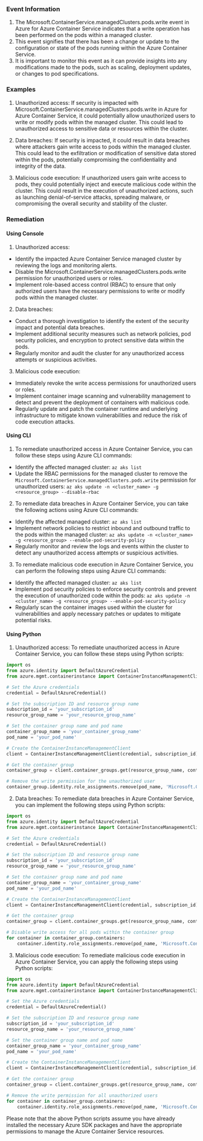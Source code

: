 
### Event Information

1. The Microsoft.ContainerService.managedClusters.pods.write event in Azure for Azure Container Service indicates that a write operation has been performed on the pods within a managed cluster.
2. This event signifies that there has been a change or update to the configuration or state of the pods running within the Azure Container Service.
3. It is important to monitor this event as it can provide insights into any modifications made to the pods, such as scaling, deployment updates, or changes to pod specifications.


### Examples

1. Unauthorized access: If security is impacted with Microsoft.ContainerService.managedClusters.pods.write in Azure for Azure Container Service, it could potentially allow unauthorized users to write or modify pods within the managed cluster. This could lead to unauthorized access to sensitive data or resources within the cluster.

2. Data breaches: If security is impacted, it could result in data breaches where attackers gain write access to pods within the managed cluster. This could lead to the exfiltration or modification of sensitive data stored within the pods, potentially compromising the confidentiality and integrity of the data.

3. Malicious code execution: If unauthorized users gain write access to pods, they could potentially inject and execute malicious code within the cluster. This could result in the execution of unauthorized actions, such as launching denial-of-service attacks, spreading malware, or compromising the overall security and stability of the cluster.

### Remediation

#### Using Console

1. Unauthorized access:
- Identify the impacted Azure Container Service managed cluster by reviewing the logs and monitoring alerts.
- Disable the Microsoft.ContainerService.managedClusters.pods.write permission for unauthorized users or roles.
- Implement role-based access control (RBAC) to ensure that only authorized users have the necessary permissions to write or modify pods within the managed cluster.

2. Data breaches:
- Conduct a thorough investigation to identify the extent of the security impact and potential data breaches.
- Implement additional security measures such as network policies, pod security policies, and encryption to protect sensitive data within the pods.
- Regularly monitor and audit the cluster for any unauthorized access attempts or suspicious activities.

3. Malicious code execution:
- Immediately revoke the write access permissions for unauthorized users or roles.
- Implement container image scanning and vulnerability management to detect and prevent the deployment of containers with malicious code.
- Regularly update and patch the container runtime and underlying infrastructure to mitigate known vulnerabilities and reduce the risk of code execution attacks.

#### Using CLI

1. To remediate unauthorized access in Azure Container Service, you can follow these steps using Azure CLI commands:

- Identify the affected managed cluster: `az aks list`
- Update the RBAC permissions for the managed cluster to remove the `Microsoft.ContainerService.managedClusters.pods.write` permission for unauthorized users: `az aks update -n <cluster_name> -g <resource_group> --disable-rbac`

2. To remediate data breaches in Azure Container Service, you can take the following actions using Azure CLI commands:

- Identify the affected managed cluster: `az aks list`
- Implement network policies to restrict inbound and outbound traffic to the pods within the managed cluster: `az aks update -n <cluster_name> -g <resource_group> --enable-pod-security-policy`
- Regularly monitor and review the logs and events within the cluster to detect any unauthorized access attempts or suspicious activities.

3. To remediate malicious code execution in Azure Container Service, you can perform the following steps using Azure CLI commands:

- Identify the affected managed cluster: `az aks list`
- Implement pod security policies to enforce security controls and prevent the execution of unauthorized code within the pods: `az aks update -n <cluster_name> -g <resource_group> --enable-pod-security-policy`
- Regularly scan the container images used within the cluster for vulnerabilities and apply necessary patches or updates to mitigate potential risks.

#### Using Python

1. Unauthorized access: To remediate unauthorized access in Azure Container Service, you can follow these steps using Python scripts:

```python
import os
from azure.identity import DefaultAzureCredential
from azure.mgmt.containerinstance import ContainerInstanceManagementClient

# Set the Azure credentials
credential = DefaultAzureCredential()

# Set the subscription ID and resource group name
subscription_id = 'your_subscription_id'
resource_group_name = 'your_resource_group_name'

# Set the container group name and pod name
container_group_name = 'your_container_group_name'
pod_name = 'your_pod_name'

# Create the ContainerInstanceManagementClient
client = ContainerInstanceManagementClient(credential, subscription_id)

# Get the container group
container_group = client.container_groups.get(resource_group_name, container_group_name)

# Remove the write permission for the unauthorized user
container_group.identity.role_assignments.remove(pod_name, 'Microsoft.ContainerService.managedClusters.pods.write')
```

2. Data breaches: To remediate data breaches in Azure Container Service, you can implement the following steps using Python scripts:

```python
import os
from azure.identity import DefaultAzureCredential
from azure.mgmt.containerinstance import ContainerInstanceManagementClient

# Set the Azure credentials
credential = DefaultAzureCredential()

# Set the subscription ID and resource group name
subscription_id = 'your_subscription_id'
resource_group_name = 'your_resource_group_name'

# Set the container group name and pod name
container_group_name = 'your_container_group_name'
pod_name = 'your_pod_name'

# Create the ContainerInstanceManagementClient
client = ContainerInstanceManagementClient(credential, subscription_id)

# Get the container group
container_group = client.container_groups.get(resource_group_name, container_group_name)

# Disable write access for all pods within the container group
for container in container_group.containers:
    container.identity.role_assignments.remove(pod_name, 'Microsoft.ContainerService.managedClusters.pods.write')
```

3. Malicious code execution: To remediate malicious code execution in Azure Container Service, you can apply the following steps using Python scripts:

```python
import os
from azure.identity import DefaultAzureCredential
from azure.mgmt.containerinstance import ContainerInstanceManagementClient

# Set the Azure credentials
credential = DefaultAzureCredential()

# Set the subscription ID and resource group name
subscription_id = 'your_subscription_id'
resource_group_name = 'your_resource_group_name'

# Set the container group name and pod name
container_group_name = 'your_container_group_name'
pod_name = 'your_pod_name'

# Create the ContainerInstanceManagementClient
client = ContainerInstanceManagementClient(credential, subscription_id)

# Get the container group
container_group = client.container_groups.get(resource_group_name, container_group_name)

# Remove the write permission for all unauthorized users
for container in container_group.containers:
    container.identity.role_assignments.remove(pod_name, 'Microsoft.ContainerService.managedClusters.pods.write')
```

Please note that the above Python scripts assume you have already installed the necessary Azure SDK packages and have the appropriate permissions to manage the Azure Container Service resources.

